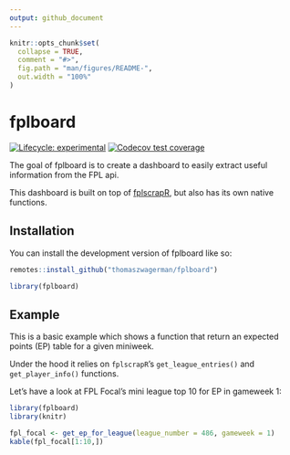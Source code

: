 ```yaml
---
output: github_document
---
```


<!-- README.md is generated from README.Rmd. Please edit that file -->

```r
knitr::opts_chunk$set(
  collapse = TRUE,
  comment = "#>",
  fig.path = "man/figures/README-",
  out.width = "100%"
)
```

# fplboard

<!-- badges: start -->
[![Lifecycle: experimental](https://img.shields.io/badge/lifecycle-experimental-orange.svg)](https://lifecycle.r-lib.org/articles/stages.html#experimental)
[![Codecov test coverage](https://codecov.io/gh/thomaszwagerman/fplboard/branch/main/graph/badge.svg)](https://app.codecov.io/gh/thomaszwagerman/fplboard?branch=main)
<!-- badges: end -->

The goal of fplboard is to create a dashboard to easily extract useful information from the FPL api.

This dashboard is built on top of [fplscrapR](https://github.com/wiscostret/fplscrapR), but also has its own native functions.

## Installation

You can install the development version of fplboard like so:

``` r
remotes::install_github("thomaszwagerman/fplboard")

library(fplboard)
```

## Example

This is a basic example which shows a function that return an expected points (EP) table for a given miniweek.

Under the hood it relies on `fplscrapR`'s `get_league_entries()` and `get_player_info()` functions. 

Let's have a look at FPL Focal's mini league top 10 for EP in gameweek 1:

```r
library(fplboard)
library(knitr)

fpl_focal <- get_ep_for_league(league_number = 486, gameweek = 1)
kable(fpl_focal[1:10,])

```
